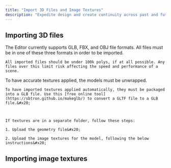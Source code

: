 ```yaml
---
title: "Import 3D Files and Image Textures"
description: "Expedite design and create continuity across past and future prototypes by using existing 3D models in Editor scenes."
---
```


## Importing 3D files

<AccordionGroup>
  <Accordion title="Supported file formats and weights" defaultOpen={false}>
    The Editor currently supports GLB, FBX, and OBJ file formats. All files must be in one of these three formats in order to be imported.&#x20;

    All imported files should be under 100k polys, if at all possible. Any files over this limit risk affecting the speed and performance of a scene.
  </Accordion>

  <Accordion title="Textures" defaultOpen={false}>
    To have accurate textures applied, the models must be unwrapped.&#x20;



    To have imported textures applied automatically, they must be packaged into a GLB file. Use this [free online tool](https://sbtron.github.io/makeglb/) to convert a GLTF file to a GLB file.&#x20;



    If textures are in a separate folder, follow these steps:

    1. Upload the geometry file&#x20;

    2. Upload the image textures for the model, following the below instructions&#x20;
  </Accordion>

  <Accordion title="Surfaces" defaultOpen={false} />
</AccordionGroup>

## Importing image textures

<AccordionGroup>
  <Accordion title="Supported maps" defaultOpen={false} />

  <Accordion title="Uploading instructions" defaultOpen={false} />
</AccordionGroup>

##